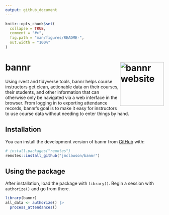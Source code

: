 ```yaml
---
output: github_document
---
```


<!-- README.md is generated from README.Rmd. Please edit that file -->

```r
knitr::opts_chunk$set(
  collapse = TRUE,
  comment = "#>",
  fig.path = "man/figures/README-",
  out.width = "100%"
)
```

# bannr <a href="https://jmclawson.github.io/bannr/"><img src="man/figures/logo.png" align="right" height="139" alt="bannr website" /></a>

<!-- badges: start -->
<!-- badges: end -->

Using rvest and tidyverse tools, bannr helps course instructors get clean, actionable data on their courses, their students, and other information that can otherwise only be navigated via a web interface in the browser. From logging in to exporting attendance records, bannr's goal is to make it easy for instructors to use course data without needing to enter things by hand.

## Installation

You can install the development version of bannr from [GitHub](https://github.com/) with:

``` r
# install.packages("remotes")
remotes::install_github("jmclawson/bannr")
```

## Using the package

After installation, load the package with `library()`. Begin a session with `authorize()` and go from there.

```r
library(bannr)
all_data <- authorize() |> 
  process_attendances()
```

